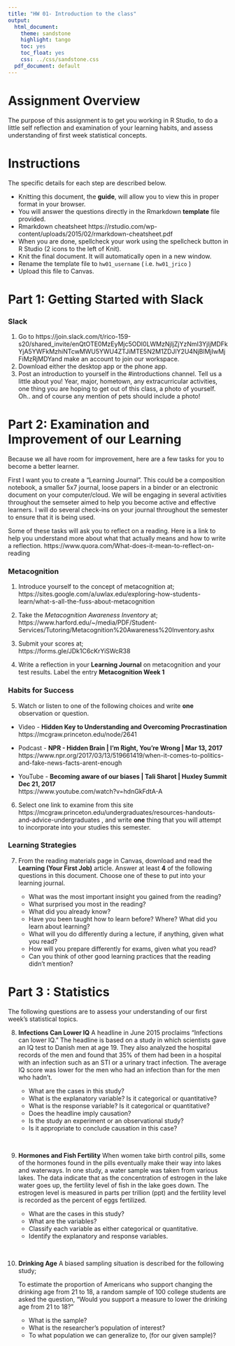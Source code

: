 ```yaml
---
title: "HW 01- Introduction to the class"
output:
  html_document:
    theme: sandstone
    highlight: tango
    toc: yes
    toc_float: yes
    css: ../css/sandstone.css
  pdf_document: default
---
```


# Assignment Overview
The purpose of this assignment is to get you working in R Studio, to do a little self reflection and examination of your learning habits, and assess understanding of first week statistical concepts.
 

# Instructions
The specific details for each step are described below. 

* Knitting this document, the **guide**, will allow you to view this in proper format in your browser.
* You will answer the questions directly in the Rmarkdown **template** file provided.
* Rmarkdown cheatsheet https://rstudio.com/wp-content/uploads/2015/02/rmarkdown-cheatsheet.pdf 
* When you are done, spellcheck your work using the spellcheck button in R Studio (2 icons to the left of Knit). 
* Knit the final document. It will automatically open in a new window. 
* Rename the template file to `hw01_username` ( i.e. `hw01_jrico` ) 
* Upload this file to Canvas. 


# Part 1: Getting Started with Slack

### Slack
1. Go to https://join.slack.com/t/rico-159-s20/shared_invite/enQtOTE0MzEyMjc5ODI0LWMzNjljZjYzNmI3YjljMDFkYjA5YWFkMzhiNTcwMWU5YWU4ZTJiMTE5N2M1ZDJlY2U4NjBlMjIwMjFiMzRjMDYand make an account to join our workspace. 
2. Download either the desktop app or the phone app. 
3. Post an introduction to yourself in the #introductions channel. Tell us a little about you! Year, major, hometown, any extracurricular activities, one thing you are hoping to get out of this class, a photo of yourself.  Oh.. and of course any mention of pets should include a photo!
        

# Part 2: Examination and Improvement of our Learning 
Because we all have room for improvement, here are a few tasks for you to become a better learner. 

First I want you to create a "Learning Journal". This could be a composition notebook, a smaller 5x7 
journal, loose papers in a binder or an electronic document on your computer/cloud. We will be engaging
in several activities throughout the semseter aimed to help you become active and effective learners. 
I will do several check-ins on your journal throughout the semester to ensure that it is being used. 

Some of these tasks will ask you to reflect on a reading. Here is a link to help you understand more
about what that actually means and how to write a reflection. 
https://www.quora.com/What-does-it-mean-to-reflect-on-reading

### Metacognition 

1. Introduce yourself to the concept of metacognition at;  
    https://sites.google.com/a/uwlax.edu/exploring-how-students-learn/what-s-all-the-fuss-about-metacognition  

2. Take the *Metacognition Awareness Inventory* at;   
    https://www.harford.edu/~/media/PDF/Student-Services/Tutoring/Metacognition%20Awareness%20Inventory.ashx

3. Submit your scores at;  
    https://forms.gle/JDk1C6cKrYiSWcR38

4. Write a reflection in your **Learning Journal** on metacognition and your test results. Label the entry **Metacognition Week 1**

### Habits for Success

5.  Watch or listen to one of the following choices and write **one** observation or question.  

  - Video - **Hidden Key to Understanding and Overcoming Procrastination**  
  https://mcgraw.princeton.edu/node/2641  

  - Podcast - **NPR - Hidden Brain | I'm Right, You're Wrong | Mar 13, 2017**  
  https://www.npr.org/2017/03/13/519661419/when-it-comes-to-politics-and-fake-news-facts-arent-enough 

  - YouTube - **Becoming aware of our biases | Tali Sharot | Huxley Summit Dec 21, 2017**  
  https://www.youtube.com/watch?v=hdnGkFdtA-A


6.  Select one link to examine from this site https://mcgraw.princeton.edu/undergraduates/resources-handouts-and-advice-undergraduates , and write **one** thing that you will attempt to incorporate into your studies this semester.


### Learning Strategies
7. From the reading materials page in Canvas, download and read the **Learning (Your First Job)** article. Answer at least **4** of the following questions in this document. Choose one of these to put into your learning journal. 

    + What was the most important insight you gained from the reading? 
    + What surprised you most in the reading?
    + What did you already know?
    + Have you been taught how to learn before?  Where?  What did you learn about learning?
    + What will you do differently during a lecture, if anything, given what you read?
    + How will you prepare differently for exams, given what you read?
    + Can you think of other good learning practices that the reading didn't mention?
  
# Part 3 : Statistics 

The following questions are to assess your understanding of our first week's statistical topics.

8.  **Infections Can Lower IQ** A headline in June 2015 proclaims “Infections can lower IQ.” The headline is based on a study in which scientists gave an IQ test to Danish men at age 19. They also analyzed the hospital records of the men and found that 35% of them had been in a hospital with an infection such as an STI or a urinary tract infection. The average IQ score was lower for the men who had an infection than for the men who hadn’t.  

    + What are the cases in this study?
    + What is the explanatory variable? Is it categorical or quantitative?
    + What is the response variable? Is it categorical or quantitative?
    + Does the headline imply causation?
    + Is the study an experiment or an observational study?
    + Is it appropriate to conclude causation in this case?

\

9. **Hormones and Fish Fertility** When women take birth control pills, some of the hormones found in the pills eventually make their way into lakes and waterways. In one study, a water sample was taken from various lakes. The data indicate that as the concentration of estrogen in the lake water goes up, the fertility level of fish in the lake goes down. The estrogen level is measured in parts per trillion (ppt) and the fertility level is recorded as the percent of eggs fertilized. 

    + What are the cases in this study? 
    + What are the variables? 
    + Classify each variable as either categorical or quantitative.
    + Identify the explanatory and response variables.

\

10. **Drinking Age** A biased sampling situation is described for the following study;  

    To estimate the proportion of Americans who support changing the drinking age from 21 to 18, a random sample of 100 college students are asked the question, “Would you support a measure to lower the drinking age from 21 to 18?”  
    
    + What is the sample?
    + What is the researcher's population of interest?
    + To what population we can generalize to, (for our given sample)?

